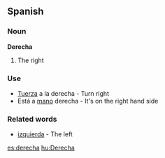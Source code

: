 ==Spanish==

===Noun===

'''Derecha'''

#The right

===Use===

*[[Tuerza]] a la derecha - Turn right
*Está a [[mano]] derecha - It's on the right hand side

===Related words===

*[[izquierda]] - The left

[[es:derecha]]
[[hu:Derecha]]